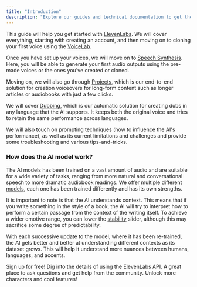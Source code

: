 ```yaml
---
title: "Introduction"
description: "Explore our guides and technical documentation to get the most out of ElevenLabs"
---
```



This guide will help you get started with [ElevenLabs](https://elevenlabs.io). We will cover everything, starting with creating an account, and then moving on to cloning your first voice using the [VoiceLab](/../voicelab).

Once you have set up your voices, we will move on to [Speech Synthesis](/../speech-synthesis). Here, you will be able to generate your first audio outputs using the pre-made voices or the ones you've created or cloned.

Moving on, we will also go through [Projects](/../projects), which is our end-to-end solution for creation voiceovers for long-form content such as longer articles or audiobooks with just a few clicks.

We will cover [Dubbing](/../dubbing), which is our automatic solution for creating dubs in any language that the AI supports. It keeps both the original voice and tries to retain the same performance across languages.

We will also touch on prompting techniques (how to influence the AI's performance), as well as its current limitations and challenges and provide some troubleshooting and various tips-and-tricks.


### How does the AI model work?

The AI models has been trained on a vast amount of audio and are suitable for a wide variety of tasks, ranging from more natural and conversational speech to more dramatic audiobook readings. We offer multiple different [models](https://elevenlabs.io/docs/speech-synthesis/models), each one has been trained differently and has its own strengths.

It is important to note is that the AI understands context. This means that if you write something in the style of a book, the AI will try to interpret how to perform a certain passage from the context of the writing itself. To achieve a wider emotive range, you can lower the [stability](https://elevenlabs.io/docs/speech-synthesis/voice-settings#stability) slider, although this may sacrifice some degree of predictability.

With each successive update to the model, where it has been re-trained, the AI gets better and better at understanding different contexts as its dataset grows. This will help it understand more nuances between humans, languages, and accents.


<CardGroup cols={2}>
  <Card title="Create account" icon="user" href="https://elevenlabs.io/sign-up">
    Sign up for free!
  </Card>
  <Card title="Technical Docs" icon="book-open-cover" href="/../api-reference">
    Dig into the details of using the ElevenLabs API.
  </Card>
  <Card title="Join Our Discord" icon="discord"href="https://discord.gg/ZcPfAy3xSE">
    A great place to ask questions and get help from the community.
  </Card>
  <Card title="Upgrade subscription" icon="rectangle-pro" href="https://elevenlabs.io/subscription">
    Unlock more characters and cool features!
  </Card>
</CardGroup>
